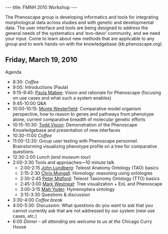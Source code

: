 ---
title: FMNH 2010 Workshop
---

The Phenoscape group is developing informatics and tools for integrating morphological data across studies and with genetic and developmental data.  The user interface and tools are being designed to address the general needs of the systematics and ‘evo-devo’ community, and we need your input.  Come to learn about new methods that are applicable to any group and to work hands-on with the knowledgebase (kb.phenoscape.org).

== Friday, March 19, 2010 ==

Agenda
* 8:30: ''Coffee''
* 9:00: Introductions (Paula)
* 9:15-9:45: [[Media:Chicago_Mabee.ppt|Paula Mabee]]: Vision and rationale for Phenoscape (focusing on use cases and what such a system enables)
* 9:45-10:00 Q&A
* 10:00-10:15: [[Media:Westerfield-Chic-2010.ppt|Monte Westerfield]]: Comparative model organism perspective, how to reason to genes and pathways from phenotype alone, current comparative breadth of molecular genetic efforts
* 10:15-10:30: [[Todd Vision]]: Demonstration of the Phenoscape Knowledgebase and presentation of new interfaces
* 10:30-11:00 ''Coffee''
* 11:00-12:30: Group user testing with Phenoscape personnel.  Brainstorming visualizing phenotype profile on a tree for comparative questions.
* 12:30-2:00 ''Lunch (and museum tour)''
* 2:00-3:30 Tools and approaches—10 minute talk
** 2:00-2:15 [[Media:Lundberg_2010_TAOatFMNHppt_presented.ppt|John Lundberg]]: Teleost Anatomy Ontology (TAO) basics
** 2:15-2:30 [[Media:Mungall_homology.ppt|Chris Mungall]]: Homology: reasoning using ontologies
** 2:30-2:45 [[Media:TTO_Midford.ppt|Peter Midford]]: Teleost Taxonomy Ontology (TTO) basics
** 2:45-3:00 [[Media:Westneat_phenoscape.ppt|Mark Westneat]]: Tree visualization + EoL and Phenoscape
** 3:00-3:15 [[Media:Yoder_phenoscape_chicago_2010.ppt|Matt Yoder]]: Hymenoptera ontology
** 3:15-3:30 Questions & discussion
* 3:30-4:00 ''Coffee break''
* 4:00-5:30: Discussion: What questions do you want to ask that you cannot currently ask that are not addressed by our system (new use cases, etc.)
* 6:00 ''Dinner - all attending are welcome to us at the'' Chicago Curry House